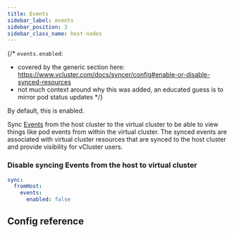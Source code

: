 ```yaml
---
title: Events
sidebar_label: events
sidebar_position: 3
sidebar_class_name: host-nodes
---
```



<TenancySupport hostNodes="true" />

{/*
`events.enabled`:
- covered by the generic section here: https://www.vcluster.com/docs/syncer/config#enable-or-disable-synced-resources
- not much context around why this was added, an educated guess is to mirror pod status updates
*/}

By default, this is enabled.

Sync [Events](https://kubernetes.io/docs/reference/kubernetes-api/cluster-resources/event-v1/) from the host cluster to the virtual cluster to be able to view things like pod events from within the virtual cluster. The synced events are associated with virtual cluster resources that are synced to the host cluster and provide visibility for vCluster users.

### Disable syncing Events from the host to virtual cluster

```YAML
sync:
  fromHost:
    events:
      enabled: false
```

## Config reference

<EnableSwitch/>
